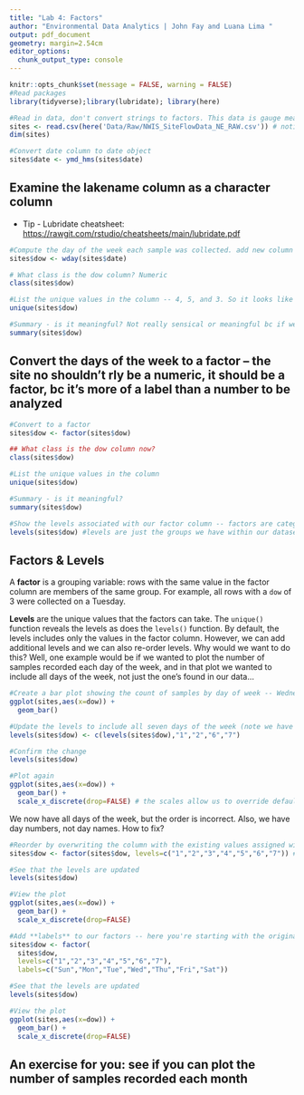 ```yaml
---
title: "Lab 4: Factors"
author: "Environmental Data Analytics | John Fay and Luana Lima "
output: pdf_document
geometry: margin=2.54cm
editor_options: 
  chunk_output_type: console
---
```



```r
knitr::opts_chunk$set(message = FALSE, warning = FALSE)
#Read packages
library(tidyverse);library(lubridate); library(here)

#Read in data, don't convert strings to factors. This data is gauge measuring stream height at various times. 
sites <- read.csv(here('Data/Raw/NWIS_SiteFlowData_NE_RAW.csv')) # notice that here there's no subcommand that says strings as factors = true. If we look at the data set, it has YMD HMS - not just dates but also times. in lubridate, you don't have to memorize or look up these format strings. lubridate has intelligence to it. still have to specify the format, but it's a bit more able to figure things out.
dim(sites)

#Convert date column to date object
sites$date <- ymd_hms(sites$date)

```


## Examine the lakename column as a character column
* Tip - Lubridate cheatsheet: <https://rawgit.com/rstudio/cheatsheets/main/lubridate.pdf>
```r

#Compute the day of the week each sample was collected. add new column short for day of the week. the wday function looks at the day of the year and it'll return the day of the week. Sunday would be 1, Monday 2, etc.
sites$dow <- wday(sites$date)

# What class is the dow column? Numeric
class(sites$dow)

#List the unique values in the column -- 4, 5, and 3. So it looks like these machines only collect data on Tues, Weds, and Thurs
unique(sites$dow)

#Summary - is it meaningful? Not really sensical or meaningful bc if we were to get the mean of Saturday and Monday maybe we'd get Wednesday, but ??? probs not super meaningful
summary(sites$dow)

```

## Convert the days of the week to a factor -- the site no shouldn't rly be a numeric, it should be a factor, bc it's more of a label than a number to be analyzed
```r

#Convert to a factor
sites$dow <- factor(sites$dow)

## What class is the dow column now?
class(sites$dow)

#List the unique values in the column
unique(sites$dow)

#Summary - is it meaningful?
summary(sites$dow)

#Show the levels associated with our factor column -- factors are categories, they're a grouping variable. it means that every row in the data set that has a dow column value of 4 it says they have this relationship. when we do strings as factors, most of the time our strings are grouping variables. a string would not be a grouping variable if it were a DNA sequence. the actual letters mean something; they're not a grouping variable. or a lot of work on texts. 
levels(sites$dow) #levels are just the groups we have within our dataset. Now that they're categories instead of numbers, it makes sense to do a bar plot...
```

## Factors & Levels
A **factor** is a grouping variable: rows with the same value in the factor column are members of the same group. For example, all rows with a `dow` of 3 were collected on a Tuesday.

**Levels** are the unique values that the factors can take. The `unique()` function reveals the levels as does the `levels()` function. By default, the levels includes only the values in the factor column. However, we can add additional levels and we can also re-order levels. Why would we want to do this? Well, one example would be if we wanted to plot the number of samples recorded each day of the week, and in that plot we wanted to include all days of the week, not just the one's found in our data...

```r
#Create a bar plot showing the count of samples by day of week -- Wednesday is the day to collect data! But the visual isn't great bc it'd be nice to add more levels so that we could plot all days of the week even if some days have no members
ggplot(sites,aes(x=dow)) +
  geom_bar()
```



```r
#Update the levels to include all seven days of the week (note we have to start with existing levels) -- if we assign it, we can override by taking the existing levels 
levels(sites$dow) <- c(levels(sites$dow),"1","2","6","7")

#Confirm the change
levels(sites$dow)

#Plot again
ggplot(sites,aes(x=dow)) +
  geom_bar() + 
  scale_x_discrete(drop=FALSE) # the scales allow us to override defaults in the different axes.

```

We now have all days of the week, but the order is incorrect. Also, we have day numbers, not day names. How to fix?
```r

#Reorder by overwriting the column with the existing values assigned with a new order of levels -- this is where you're overriding by adding things to the data set values
sites$dow <- factor(sites$dow, levels=c("1","2","3","4","5","6","7")) #Or... as.character(seq(1,7))

#See that the levels are updated
levels(sites$dow)

#View the plot
ggplot(sites,aes(x=dow)) +
  geom_bar() + 
  scale_x_discrete(drop=FALSE)

#Add **labels** to our factors -- here you're starting with the original values, then saying here are the LEVELS and here are the LABELS. The labels will actually appear in the data set. 
sites$dow <- factor(
  sites$dow, 
  levels=c("1","2","3","4","5","6","7"),
  labels=c("Sun","Mon","Tue","Wed","Thu","Fri","Sat"))

#See that the levels are updated
levels(sites$dow)

#View the plot
ggplot(sites,aes(x=dow)) +
  geom_bar() + 
  scale_x_discrete(drop=FALSE)
```

## An exercise for you: see if you can plot the number of samples recorded each month